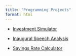 ```yaml
---
title: "Programming Projects"
format: html
---
```


- [Investment Simulator](https://dejesusalcala.shinyapps.io/InvestmentSimulator/)

- [Inaugural Speech Analysis](https://dejesusalcala.shinyapps.io/InauguralSpeechAnalysis/)

- [Savings Rate Calculator](https://dejesusalcala.shinyapps.io/SavingsRateCalculator/)